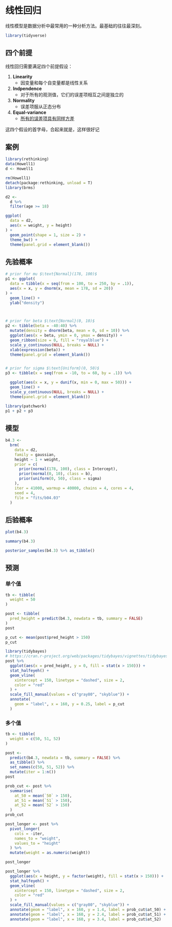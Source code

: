 # 线性回归 {#lm}

线性模型是数据分析中最常用的一种分析方法。最基础的往往最深刻。

```r
library(tidyverse)
```


## 四个前提
线性回归需要满足四个前提假设：

1. **Linearity **
    - 因变量和每个自变量都是线性关系

2. **Indpendence **
    - 对于所有的观测值，它们的误差项相互之间是独立的

3. **Normality **
    - 误差项服从正态分布

4. **Equal-variance **  
    - [所有的误差项具有同样方差](<https://www.zhihu.com/question/67473778>)

这四个假设的首字母，合起来就是\alert{LINE}，这样很好记

## 案例
```r
library(rethinking)
data(Howell1)
d <- Howell1
```


```r
rm(Howell1)
detach(package:rethinking, unload = T)
library(brms)
```



```r
d2 <-
  d %>%
  filter(age >= 18)
```



```r
ggplot(
  data = d2,
  aes(x = weight, y = height)
) +
  geom_point(shape = 1, size = 2) +
  theme_bw() +
  theme(panel.grid = element_blank())
```


## 先验概率

```r
# prior for mu $\text{Normal}(178, 100)$
p1 <- ggplot(
  data = tibble(x = seq(from = 100, to = 250, by = .1)),
  aes(x = x, y = dnorm(x, mean = 178, sd = 20))
) +
  geom_line() +
  ylab("density")



# prior for beta $\text{Normal}(0, 10)$
p2 <- tibble(beta = -40:40) %>%
  mutate(density = dnorm(beta, mean = 0, sd = 10)) %>%
  ggplot(aes(x = beta, ymin = 0, ymax = density)) +
  geom_ribbon(size = 0, fill = "royalblue") +
  scale_y_continuous(NULL, breaks = NULL) +
  xlab(expression(beta)) +
  theme(panel.grid = element_blank())


# prior for sigma $\text{Uniform}(0, 50)$
p3 <- tibble(x = seq(from = -10, to = 60, by = .1)) %>%

  ggplot(aes(x = x, y = dunif(x, min = 0, max = 50))) +
  geom_line() +
  scale_y_continuous(NULL, breaks = NULL) +
  theme(panel.grid = element_blank())

library(patchwork)
p1 + p2 + p3
```

## 模型

```r
b4.3 <-
  brm(
    data = d2,
    family = gaussian,
    height ~ 1 + weight,
    prior = c(
      prior(normal(178, 100), class = Intercept),
      prior(normal(0, 10), class = b),
      prior(uniform(0, 50), class = sigma)
    ),
    iter = 41000, warmup = 40000, chains = 4, cores = 4,
    seed = 4,
    file = "fits/b04.03"
  )
```


## 后验概率
```r
plot(b4.3)
```


```r
summary(b4.3)
```


```r
posterior_samples(b4.3) %>% as_tibble()
```

## 预测

### 单个值

```r
tb <- tibble(
  weight = 50
)
```

```r
post <- tibble(
  pred_height = predict(b4.3, newdata = tb, summary = FALSE)
)
post
```



```r
p_cut <- mean(post$pred_height > 150)
p_cut
```


```r
library(tidybayes)
# https://cran.r-project.org/web/packages/tidybayes/vignettes/tidybayes.html
post %>%
  ggplot(aes(x = pred_height, y = 0, fill = stat(x > 150))) +
  stat_halfeyeh() +
  geom_vline(
    xintercept = 150, linetype = "dashed", size = 2,
    color = "red"
  ) +
  scale_fill_manual(values = c("gray80", "skyblue")) +
  annotate(
    geom = "label", x = 160, y = 0.25, label = p_cut
  )
```


### 多个值
```r
tb <- tibble(
  weight = c(50, 51, 52)
)
```



```r
post <-
  predict(b4.3, newdata = tb, summary = FALSE) %>%
  as_tibble() %>%
  set_names(c(50, 51, 52)) %>%
  mutate(iter = 1:n())
post
```


```r
prob_cut <- post %>%
  summarise(
    at_50 = mean(`50` > 150),
    at_51 = mean(`51` > 150),
    at_52 = mean(`52` > 150)
  )
prob_cut
```


```r
post_longer <- post %>%
  pivot_longer(
    cols = -iter,
    names_to = "weight",
    values_to = "height"
  ) %>%
  mutate(weight = as.numeric(weight))

post_longer
```



```r
post_longer %>%
  ggplot(aes(x = height, y = factor(weight), fill = stat(x > 150))) +
  stat_halfeyeh() +
  geom_vline(
    xintercept = 150, linetype = "dashed", size = 2,
    color = "red"
  ) +
  scale_fill_manual(values = c("gray80", "skyblue")) +
  annotate(geom = "label", x = 160, y = 1.4, label = prob_cut$at_50) +
  annotate(geom = "label", x = 160, y = 2.4, label = prob_cut$at_51) +
  annotate(geom = "label", x = 160, y = 3.4, label = prob_cut$at_52)
```
